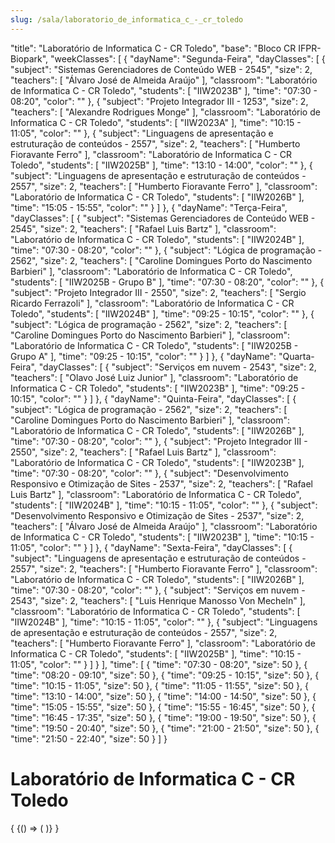 ```yaml
---
slug: /sala/laboratorio_de_informatica_c_-_cr_toledo
---
```


  "title": "Laboratório de Informatica C - CR Toledo",
  "base": "Bloco CR IFPR-Biopark",
  "weekClasses": [
    {
      "dayName": "Segunda-Feira",
      "dayClasses": [
        {
          "subject": "Sistemas Gerenciadores de Conteúdo WEB - 2545",
          "size": 2,
          "teachers": [
            "Álvaro José de Almeida Araújo"
          ],
          "classroom": "Laboratório de Informatica C - CR Toledo",
          "students": [
            "IIW2023B"
          ],
          "time": "07:30 - 08:20",
          "color": ""
        },
        {
          "subject": "Projeto Integrador III - 1253",
          "size": 2,
          "teachers": [
            "Alexandre Rodrigues Monge"
          ],
          "classroom": "Laboratório de Informatica C - CR Toledo",
          "students": [
            "IIW2023A"
          ],
          "time": "10:15 - 11:05",
          "color": ""
        },
        {
          "subject": "Linguagens de apresentação e estruturação de conteúdos - 2557",
          "size": 2,
          "teachers": [
            "Humberto Fioravante Ferro"
          ],
          "classroom": "Laboratório de Informatica C - CR Toledo",
          "students": [
            "IIW2025B"
          ],
          "time": "13:10 - 14:00",
          "color": ""
        },
        {
          "subject": "Linguagens de apresentação e estruturação de conteúdos - 2557",
          "size": 2,
          "teachers": [
            "Humberto Fioravante Ferro"
          ],
          "classroom": "Laboratório de Informatica C - CR Toledo",
          "students": [
            "IIW2026B"
          ],
          "time": "15:05 - 15:55",
          "color": ""
        }
      ]
    },
    {
      "dayName": "Terça-Feira",
      "dayClasses": [
        {
          "subject": "Sistemas Gerenciadores de Conteúdo WEB - 2545",
          "size": 2,
          "teachers": [
            "Rafael Luis Bartz"
          ],
          "classroom": "Laboratório de Informatica C - CR Toledo",
          "students": [
            "IIW2024B"
          ],
          "time": "07:30 - 08:20",
          "color": ""
        },
        {
          "subject": "Lógica de programação - 2562",
          "size": 2,
          "teachers": [
            "Caroline Domingues Porto do Nascimento Barbieri"
          ],
          "classroom": "Laboratório de Informatica C - CR Toledo",
          "students": [
            "IIW2025B - Grupo B"
          ],
          "time": "07:30 - 08:20",
          "color": ""
        },
        {
          "subject": "Projeto Integrador III - 2550",
          "size": 2,
          "teachers": [
            "Sergio Ricardo Ferrazoli"
          ],
          "classroom": "Laboratório de Informatica C - CR Toledo",
          "students": [
            "IIW2024B"
          ],
          "time": "09:25 - 10:15",
          "color": ""
        },
        {
          "subject": "Lógica de programação - 2562",
          "size": 2,
          "teachers": [
            "Caroline Domingues Porto do Nascimento Barbieri"
          ],
          "classroom": "Laboratório de Informatica C - CR Toledo",
          "students": [
            "IIW2025B - Grupo A"
          ],
          "time": "09:25 - 10:15",
          "color": ""
        }
      ]
    },
    {
      "dayName": "Quarta-Feira",
      "dayClasses": [
        {
          "subject": "Serviços em nuvem - 2543",
          "size": 2,
          "teachers": [
            "Olavo José Luiz Junior"
          ],
          "classroom": "Laboratório de Informatica C - CR Toledo",
          "students": [
            "IIW2023B"
          ],
          "time": "09:25 - 10:15",
          "color": ""
        }
      ]
    },
    {
      "dayName": "Quinta-Feira",
      "dayClasses": [
        {
          "subject": "Lógica de programação - 2562",
          "size": 2,
          "teachers": [
            "Caroline Domingues Porto do Nascimento Barbieri"
          ],
          "classroom": "Laboratório de Informatica C - CR Toledo",
          "students": [
            "IIW2026B"
          ],
          "time": "07:30 - 08:20",
          "color": ""
        },
        {
          "subject": "Projeto Integrador III - 2550",
          "size": 2,
          "teachers": [
            "Rafael Luis Bartz"
          ],
          "classroom": "Laboratório de Informatica C - CR Toledo",
          "students": [
            "IIW2023B"
          ],
          "time": "07:30 - 08:20",
          "color": ""
        },
        {
          "subject": "Desenvolvimento Responsivo e Otimização de Sites - 2537",
          "size": 2,
          "teachers": [
            "Rafael Luis Bartz"
          ],
          "classroom": "Laboratório de Informatica C - CR Toledo",
          "students": [
            "IIW2024B"
          ],
          "time": "10:15 - 11:05",
          "color": ""
        },
        {
          "subject": "Desenvolvimento Responsivo e Otimização de Sites - 2537",
          "size": 2,
          "teachers": [
            "Álvaro José de Almeida Araújo"
          ],
          "classroom": "Laboratório de Informatica C - CR Toledo",
          "students": [
            "IIW2023B"
          ],
          "time": "10:15 - 11:05",
          "color": ""
        }
      ]
    },
    {
      "dayName": "Sexta-Feira",
      "dayClasses": [
        {
          "subject": "Linguagens de apresentação e estruturação de conteúdos - 2557",
          "size": 2,
          "teachers": [
            "Humberto Fioravante Ferro"
          ],
          "classroom": "Laboratório de Informatica C - CR Toledo",
          "students": [
            "IIW2026B"
          ],
          "time": "07:30 - 08:20",
          "color": ""
        },
        {
          "subject": "Serviços em nuvem - 2543",
          "size": 2,
          "teachers": [
            "Luis Henrique Manosso Von Mecheln"
          ],
          "classroom": "Laboratório de Informatica C - CR Toledo",
          "students": [
            "IIW2024B"
          ],
          "time": "10:15 - 11:05",
          "color": ""
        },
        {
          "subject": "Linguagens de apresentação e estruturação de conteúdos - 2557",
          "size": 2,
          "teachers": [
            "Humberto Fioravante Ferro"
          ],
          "classroom": "Laboratório de Informatica C - CR Toledo",
          "students": [
            "IIW2025B"
          ],
          "time": "10:15 - 11:05",
          "color": ""
        }
      ]
    }
  ],
  "time": [
    {
      "time": "07:30 - 08:20",
      "size": 50
    },
    {
      "time": "08:20 - 09:10",
      "size": 50
    },
    {
      "time": "09:25 - 10:15",
      "size": 50
    },
    {
      "time": "10:15 - 11:05",
      "size": 50
    },
    {
      "time": "11:05 - 11:55",
      "size": 50
    },
    {
      "time": "13:10 - 14:00",
      "size": 50
    },
    {
      "time": "14:00 - 14:50",
      "size": 50
    },
    {
      "time": "15:05 - 15:55",
      "size": 50
    },
    {
      "time": "15:55 - 16:45",
      "size": 50
    },
    {
      "time": "16:45 - 17:35",
      "size": 50
    },
    {
      "time": "19:00 - 19:50",
      "size": 50
    },
    {
      "time": "19:50 - 20:40",
      "size": 50
    },
    {
      "time": "21:00 - 21:50",
      "size": 50
    },
    {
      "time": "21:50 - 22:40",
      "size": 50
    }
  ]
}

# Laboratório de Informatica C - CR Toledo

<div>
  {
    <BrowserOnly>
      {() => (
        <Grid
          title={data.title}
          weekClasses={data.weekClasses}
          time={data.time}
        />
      )}
    </BrowserOnly>
  }
</div>
